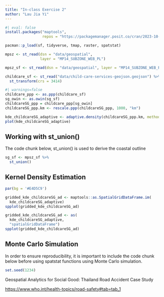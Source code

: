 ```yaml
---
title: "In-class Exercise 2"
author: "Lau Jia Yi"
---
```


```r
#| eval: false
install.packages("maptools", 
                 repos = "https://packagemanager.posit.co/cran/2023-10-13")

```

```r
pacman::p_load(sf, tidyverse, tmap, raster, spatstat)
```

```r
mpsz <- st_read(dsn = "data/geospatial", 
                layer = "MP14_SUBZONE_WEB_PL")
```

```r
mpsz_sf <- st_read(dsn = "data/geospatial", layer = "MP14_SUBZONE_WEB_PL")
```

```r
childcare_sf <- st_read("data/child-care-services-geojson.geojson") %>%
  st_transform(crs = 3414)
```

```r
#| warnings=false
childcare_ppp <- as.ppp(childcare_sf)
sg_owin <- as.owin(sg_sf)
childcareSG_ppp = childcare_ppp[sg_owin]
childcareSG_ppp.km <- rescale.ppp(childcareSG_ppp, 1000, "km")

```

```r
kde_childcareSG_adaptive <- adaptive.density(childcareSG_ppp.km, method="kernel")
plot(kde_childcareSG_adaptive)
```

## Working with st_union()

The code chunk below, st_union() is used to derive the coastal outline

```r
sg_sf <- mpsz_sf %>%
  st_union()

```

## Kernel Density Estimation

```r
par(bg = '#E4D5C9')

gridded_kde_childcareSG_ad <- maptools::as.SpatialGridDataFrame.im(
  kde_childcareSG_adaptive)
spplot(gridded_kde_childcareSG_ad)
```

```r
gridded_kde_childcareSG_ad <- as(
  kde_childcareSG_adaptive,
  "spatialGridDataFrame")
spplot(gridded_kde_childcareSG_ad)
```

## Monte Carlo Simulation

In order to ensure reproducibility, it is important to include the code chunk below before using spatstat functions using Monte Carlo simulation.

```r
set.seed(1234)
```

Geospatial Analytics for Social Good: Thailand Road Accident Case Study

<https://www.who.int/health-topics/road-safety#tab=tab_1>
